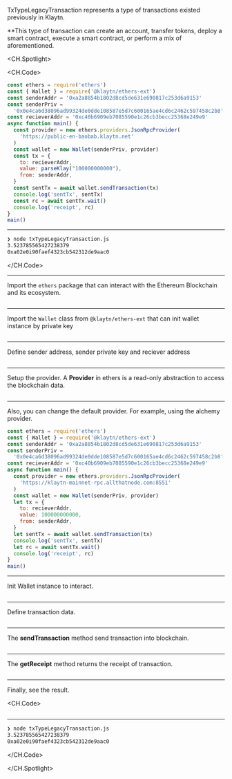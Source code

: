 TxTypeLegacyTransaction represents a type of transactions existed previously in Klaytn.

\*\*This type of transaction can create an account, transfer tokens, deploy a smart contract, execute a smart contract, or perform a mix of aforementioned.

<CH.Spotlight>

<CH.Code>

```js txTypeLegacyTransaction.js
const ethers = require('ethers')
const { Wallet } = require('@klaytn/ethers-ext')
const senderAddr = '0xa2a8854b1802d8cd5de631e690817c253d6a9153'
const senderPriv =
  '0x0e4ca6d38096ad99324de0dde108587e5d7c600165ae4cd6c2462c597458c2b8'
const recieverAddr = '0xc40b6909eb7085590e1c26cb3becc25368e249e9'
async function main() {
  const provider = new ethers.providers.JsonRpcProvider(
    'https://public-en-baobab.klaytn.net'
  )
  const wallet = new Wallet(senderPriv, provider)
  const tx = {
    to: recieverAddr,
    value: parseKlay("100000000000"),
    from: senderAddr,
  }
  const sentTx = await wallet.sendTransaction(tx)
  console.log('sentTx', sentTx)
  const rc = await sentTx.wait()
  console.log('receipt', rc)
}
main()
```

---

```zsh output
❯ node txTypeLegacyTransaction.js
3.523785565427238379
0xa02e0i90faef4323cb542312de9aac0
```

</CH.Code>

---

Import the `ethers` package that can interact with the Ethereum Blockchain and its ecosystem.

```js txTypeLegacyTransaction.js focus=1

```

---
Import the `Wallet` class from `@klaytn/ethers-ext`  that can init wallet instance by private key
```js txTypeLegacyTransaction.js focus=2

```

---
Define sender address, sender private key and reciever address
```js txTypeLegacyTransaction.js focus=3:6

```

---

Setup the provider. A **Provider** in ethers is a read-only abstraction to access the blockchain data.

```js txTypeLegacyTransaction.js focus=8:10

```
---

Also, you can change the default provider. For example, using the alchemy provider.

```js txTypeLegacyTransaction.js focus=8:10
const ethers = require('ethers')
const { Wallet } = require('@klaytn/ethers-ext')
const senderAddr = '0xa2a8854b1802d8cd5de631e690817c253d6a9153'
const senderPriv =
  '0x0e4ca6d38096ad99324de0dde108587e5d7c600165ae4cd6c2462c597458c2b8'
const recieverAddr = '0xc40b6909eb7085590e1c26cb3becc25368e249e9'
async function main() {
  const provider = new ethers.providers.JsonRpcProvider(
    'https://klaytn-mainnet-rpc.allthatnode.com:8551'
  )
  const wallet = new Wallet(senderPriv, provider)
  let tx = {
    to: recieverAddr,
    value: 100000000000,
    from: senderAddr,
  }
  let sentTx = await wallet.sendTransaction(tx)
  console.log('sentTx', sentTx)
  let rc = await sentTx.wait()
  console.log('receipt', rc)
}
main()
```
---

Init Wallet instance to interact.

```js txTypeLegacyTransaction.js focus=11

```
---
Define transaction data.

```js txTypeLegacyTransaction.js focus=12:16

```
---

The **sendTransaction** method send transaction into blockchain.

```js txTypeLegacyTransaction.js focus=17:18

```
---

The **getReceipt** method returns the receipt of transaction.

```js txTypeLegacyTransaction.js focus=19:20

```
---

Finally, see the result.

<CH.Code>

```js txTypeLegacyTransaction.js focus=17:20

```

---

```zsh output
❯ node txTypeLegacyTransaction.js
3.523785565427238379
0xa02e0i90faef4323cb542312de9aac0
```

</CH.Code>

</CH.Spotlight>
